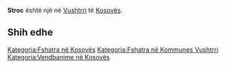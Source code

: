 {{Fshat në 
 | Emri                = Stroc
 | EmriAlt                = 
 | NAME_SHORT_FORM=      
 | NAME_GENERIC=      
 | NAME_SORT_NAME_RO=      STROC
 | FULL_NAME_RO = Stroc
 | FULL_NAME_ND_RO=Stroc
 | SORT_NAME_RG=STROC
 | FULL_NAME_RG=Stroc
 | FULL_NAME_ND_RG=Stroc
 | SRP_NAME_SHORT_FORM=      
 | SRP_NAME_GENERIC=      
 | SRP_NAME_SORT_NAME_RO=      
 | SRP_FULL_NAME_RO = 
 | SRP_FULL_NAME_ND_RO=
 | SRP_SORT_NAME_RG=
 | SRP_FULL_NAME_RG=
 | SRP_FULL_NAME_ND_RG=
 | Emri (Rasa dhanore) = 
 | Figura              = 
 | Shteti              = Kosovo
 | Komuna              = Vushtrri
 | Kodi postar         = 
 | Sipërfaqja          = 

 | Popullsia           = 

 | Regj. i popullsisë  = 
 | Dend. e popullsisë  = 
 | Faqja zyrtare       = 
 <!--- Koordinatat ----> 
 | Gjerësia            = 42.713611
 | Gjatësia            = 20.980278
 | Lartësia            = 
}}
'''Stroc''' është një [[]] në [[Vushtrri]] të [[Kosovës]].

<!-- == Gjeografia == -->
<!-- == Historia == -->
<!-- == Demografia == -->
== Shih edhe ==
{{Komuna Vushtrri}}
{{Kosovo-Administrata-Cung}}

[[Kategoria:Fshatra në Kosovës]]
[[Kategoria:Fshatra në Kommunes Vushtrri]]
[[Kategoria:Vendbanime në Kosovës]]
